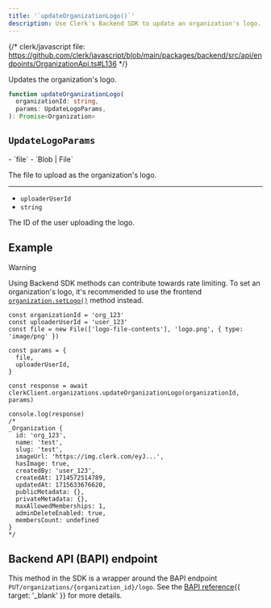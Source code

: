 ```yaml
---
title: '`updateOrganizationLogo()`'
description: Use Clerk's Backend SDK to update an organization's logo.
---
```


{/* clerk/javascript file: https://github.com/clerk/javascript/blob/main/packages/backend/src/api/endpoints/OrganizationApi.ts#L136 */}

Updates the organization's logo.

```ts
function updateOrganizationLogo(
  organizationId: string,
  params: UpdateLogoParams,
): Promise<Organization>
```

## `UpdateLogoParams`

<Properties>
  - `file`
  - `Blob | File`

  The file to upload as the organization's logo.

  ---

  - `uploaderUserId`
  - `string`

  The ID of the user uploading the logo.
</Properties>

## Example

> [!WARNING]
> Using Backend SDK methods can contribute towards rate limiting. To set an organization's logo, it's recommended to use the frontend [`organization.setLogo()`](/docs/references/javascript/organization/organization#set-logo) method instead.

```tsx
const organizationId = 'org_123'
const uploaderUserId = 'user_123'
const file = new File(['logo-file-contents'], 'logo.png', { type: 'image/png' })

const params = {
  file,
  uploaderUserId,
}

const response = await clerkClient.organizations.updateOrganizationLogo(organizationId, params)

console.log(response)
/*
_Organization {
  id: 'org_123',
  name: 'test',
  slug: 'test',
  imageUrl: 'https://img.clerk.com/eyJ...',
  hasImage: true,
  createdBy: 'user_123',
  createdAt: 1714572514789,
  updatedAt: 1715633676620,
  publicMetadata: {},
  privateMetadata: {},
  maxAllowedMemberships: 1,
  adminDeleteEnabled: true,
  membersCount: undefined
}
*/
```

## Backend API (BAPI) endpoint

This method in the SDK is a wrapper around the BAPI endpoint `PUT/organizations/{organization_id}/logo`. See the [BAPI reference](/docs/reference/backend-api/tag/Organizations#operation/UploadOrganizationLogo){{ target: '_blank' }} for more details.
